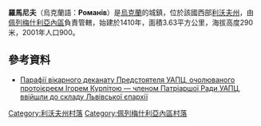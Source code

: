 {{coord|49|42|34|N|24|20|29|E|scale:100000|display=title}}

'''羅馬尼夫'''（烏克蘭語：'''Романів '''）是[[烏克蘭|烏克蘭]]的城鎮，位於該國西部[[利沃夫州|利沃夫州]]，由[[佩列梅什利亞內區|佩列梅什利亞內區]]負責管轄，始建於1410年，面積3.63平方公里，海拔高度290米，2001年人口900。

==參考資料==
*[http://www.cerkva.info/en/news/diocesan-news/6676-lviv.html Парафії вікарного деканату Предстоятеля УАПЦ, очолюваного протоієреєм Ігорем Курпітою — членом Патріаршої Ради УАПЦ, ввійшли до складу Львівської єпархії]

[[Category:利沃夫州村落|Category:利沃夫州村落]]
[[Category:佩列梅什利亞內區村落|Category:佩列梅什利亞內區村落]]


{{Lviv-geo-stub}}